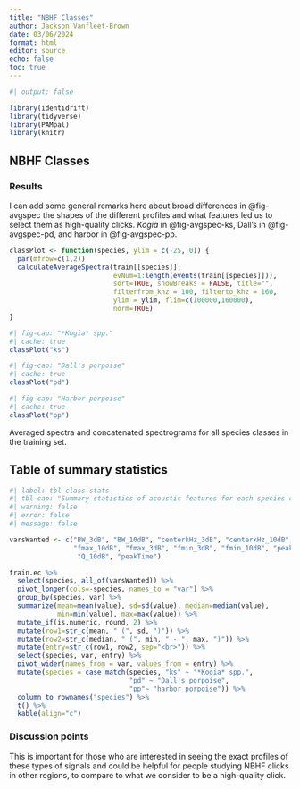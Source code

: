 ```yaml
---
title: "NBHF Classes"
author: Jackson Vanfleet-Brown
date: 03/06/2024
format: html
editor: source
echo: false
toc: true
---
```

```r
#| output: false

library(identidrift)
library(tidyverse)
library(PAMpal)
library(knitr)
```

## NBHF Classes

### Results

I can add some general remarks here about broad differences in @fig-avgspec the shapes of the different profiles and what features led us to select them as high-quality clicks. *Kogia* in @fig-avgspec-ks, Dall's in @fig-avgspec-pd, and harbor in @fig-avgspec-pp.

```r
classPlot <- function(species, ylim = c(-25, 0)) {
  par(mfrow=c(1,2))
  calculateAverageSpectra(train[[species]],
                          evNum=1:length(events(train[[species]])),
                          sort=TRUE, showBreaks = FALSE, title="",
                          filterfrom_khz = 100, filterto_khz = 160,
                          ylim = ylim, flim=c(100000,160000),
                          norm=TRUE)
} 
```


::: {#fig-avgspec layout-nrow=3}

```r
#| fig-cap: "*Kogia* spp."
#| cache: true
classPlot("ks")
```

```r
#| fig-cap: "Dall's porpoise"
#| cache: true
classPlot("pd")
```

```r
#| fig-cap: "Harbor porpoise"
#| cache: true
classPlot("pp")
```

Averaged spectra and concatenated spectrograms for all species classes in the training set.
:::

## Table of summary statistics
```r
#| label: tbl-class-stats
#| tbl-cap: "Summary statistics of acoustic features for each species class. Mean (sd) is given in the top row of each cell, and median (min - max) is given in the bottom row of each cell."
#| warning: false
#| error: false
#| message: false

varsWanted <- c("BW_3dB", "BW_10dB", "centerkHz_3dB", "centerkHz_10dB", "duration",
                "fmax_10dB", "fmax_3dB", "fmin_3dB", "fmin_10dB", "peak", "Q_3dB",   
                 "Q_10dB", "peakTime")

train.ec %>%
  select(species, all_of(varsWanted)) %>%
  pivot_longer(cols=-species, names_to = "var") %>%
  group_by(species, var) %>%
  summarize(mean=mean(value), sd=sd(value), median=median(value),
            min=min(value), max=max(value)) %>%
  mutate_if(is.numeric, round, 2) %>%
  mutate(row1=str_c(mean, " (", sd, ")")) %>%
  mutate(row2=str_c(median, " (", min, " - ", max, ")")) %>% 
  mutate(entry=str_c(row1, row2, sep="<br>")) %>%
  select(species, var, entry) %>%
  pivot_wider(names_from = var, values_from = entry) %>%
  mutate(species = case_match(species, "ks" ~ "*Kogia* spp.",
                              "pd" ~ "Dall's porpoise",
                              "pp"~ "harbor porpoise")) %>% 
  column_to_rownames("species") %>%
  t() %>%
  kable(align="c")
```

### Discussion points

This is important for those who are interested in seeing the exact profiles of these types of signals and could be helpful for people studying NBHF clicks in other regions, to compare to what we consider to be a high-quality click.